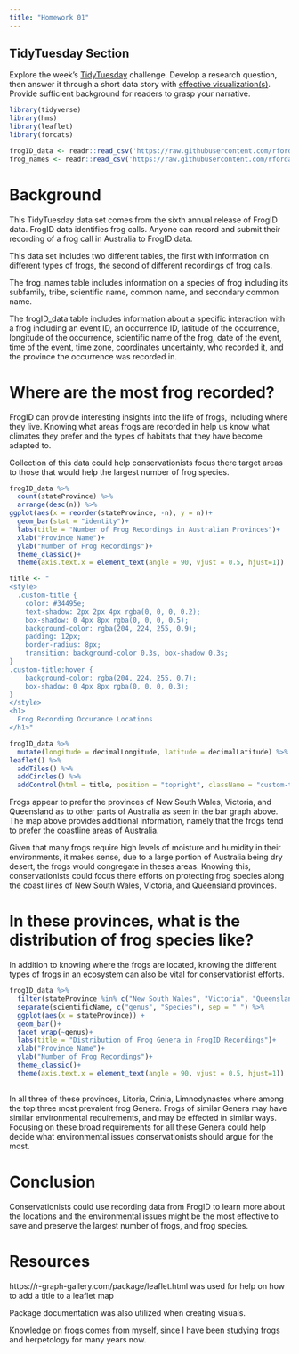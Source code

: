 ```yaml
---
title: "Homework 01"
---
```



## TidyTuesday Section

Explore the week's [TidyTuesday](https://github.com/rfordatascience/tidytuesday) challenge. Develop a research question, then answer it through a short data story with [effective visualization(s)]({{< var effective-viz-url >}}).  Provide sufficient background for readers to grasp your narrative.

```r
library(tidyverse)
library(hms)
library(leaflet)
library(forcats)
```


```r
frogID_data <- readr::read_csv('https://raw.githubusercontent.com/rfordatascience/tidytuesday/main/data/2025/2025-09-02/frogID_data.csv')
frog_names <- readr::read_csv('https://raw.githubusercontent.com/rfordatascience/tidytuesday/main/data/2025/2025-09-02/frog_names.csv')
```

# Background
This TidyTuesday data set comes from the sixth annual release of FrogID data. FrogID data identifies frog calls. Anyone can record and submit their recording of a frog call in Australia to FrogID data.


This data set includes two different tables, the first with information on different types of frogs, the second of different recordings of frog calls.


The frog_names table includes information on a species of frog including its subfamily, tribe, scientific name, common name, and secondary common name.


The frogID_data table includes information about a specific interaction with a frog including an event ID, an occurrence ID, latitude of the occurrence, longitude of the occurrence, scientific name of the frog, date of the event, time of the event, time zone, coordinates uncertainty, who recorded it, and the province the occurrence was recorded in. 


# Where are the most frog recorded?

FrogID can provide interesting insights into the life of frogs, including where they live. Knowing what areas frogs are recorded in help us know what climates they prefer and the types of habitats that they have become adapted to. 


Collection of this data could help conservationists focus there target areas to those that would help the largest number of frog species.


```r
frogID_data %>% 
  count(stateProvince) %>% 
  arrange(desc(n)) %>% 
ggplot(aes(x = reorder(stateProvince, -n), y = n))+
  geom_bar(stat = "identity")+
  labs(title = "Number of Frog Recordings in Australian Provinces")+
  xlab("Province Name")+
  ylab("Number of Frog Recordings")+
  theme_classic()+
  theme(axis.text.x = element_text(angle = 90, vjust = 0.5, hjust=1))
```

```r
title <- "
<style>
  .custom-title {
    color: #34495e;
    text-shadow: 2px 2px 4px rgba(0, 0, 0, 0.2);
    box-shadow: 0 4px 8px rgba(0, 0, 0, 0.5);
    background-color: rgba(204, 224, 255, 0.9);
    padding: 12px;
    border-radius: 8px;
    transition: background-color 0.3s, box-shadow 0.3s;
}
.custom-title:hover {
    background-color: rgba(204, 224, 255, 0.7);
    box-shadow: 0 4px 8px rgba(0, 0, 0, 0.3);
}
</style>
<h1>
  Frog Recording Occurance Locations
</h1>"

frogID_data %>%
  mutate(longitude = decimalLongitude, latitude = decimalLatitude) %>% 
leaflet() %>% 
  addTiles() %>% 
  addCircles() %>% 
  addControl(html = title, position = "topright", className = "custom-title") 
```



Frogs appear to prefer the provinces of New South Wales, Victoria, and Queensland as to other parts of Australia as seen in the bar graph above. The map above provides additional information, namely that the frogs tend to prefer the coastline areas of Australia.


Given that many frogs require high levels of moisture and humidity in their environments, it makes sense, due to a large portion of Australia being dry desert, the frogs would congregate in theses areas. Knowing this, conservationists could focus there efforts on protecting frog species along the coast lines of New South Wales, Victoria, and Queensland provinces.


# In these provinces, what is the distribution of frog species like?

In addition to knowing where the frogs are located, knowing the different types of frogs in an ecosystem can also be vital for conservationist efforts.

```r
frogID_data %>% 
  filter(stateProvince %in% c("New South Wales", "Victoria", "Queensland" )) %>%
  separate(scientificName, c("genus", "Species"), sep = " ") %>% 
  ggplot(aes(x = stateProvince)) +
  geom_bar()+
  facet_wrap(~genus)+
  labs(title = "Distribution of Frog Genera in FrogID Recordings")+
  xlab("Province Name")+
  ylab("Number of Frog Recordings")+
  theme_classic()+
  theme(axis.text.x = element_text(angle = 90, vjust = 0.5, hjust=1))
  
```


In all three of these provinces, Litoria, Crinia, Limnodynastes where among the top three most prevalent frog Genera. Frogs of similar Genera may have similar environmental requirements, and may be effected in similar ways. Focusing on these broad requirements for all these Genera could help decide what environmental issues conservationists should argue for the most.


# Conclusion


Conservationists could use recording data from FrogID to learn more about the locations and the environmental issues might be the most effective to save and preserve the largest number of frogs, and frog species.


# Resources

https://r-graph-gallery.com/package/leaflet.html was used for help on how to add a title to a leaflet map

Package documentation was also utilized when creating visuals.

Knowledge on frogs comes from myself, since I have been studying frogs and herpetology for many years now.
